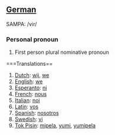 ==[[German]]==
SAMPA: /vir/

===Personal pronoun===
#First person plural nominative pronoun

===Translations==
#[[Dutch]]: [[wij]], [[we]]
#[[English]]: [[we]]
#[[Esperanto]]: [[ni]]
#[[French]]: [[nous]]
#[[Italian]]: [[noi]]
#[[Latin]]: [[vos]]
#[[Spanish]]: [[nosotros]]
#[[Swedish]]: [[vi]]
#[[Tok Pisin]]: [[mipela]], [[yumi]], [[yumipela]]